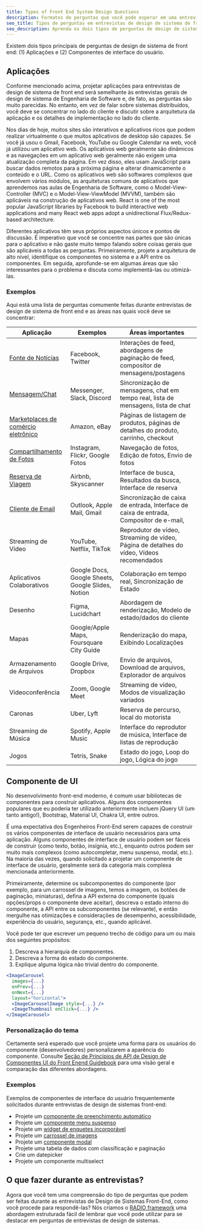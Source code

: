 ```yaml
---
title: Types of Front End System Design Questions
description: Formatos de perguntas que você pode esperar em uma entrevista de design de sistema de front end.
seo_title: Tipos de perguntas em entrevistas de design de sistema de front end
seo_description: Aprenda os dois tipos de perguntas de design de sistema de front end e como abordá-las de forma diferente.
---
```


Existem dois tipos principais de perguntas de design de sistema de front end: (1) Aplicações e (2) Componentes de interface do usuário.

## Aplicações

Conforme mencionado acima, projetar aplicações para entrevistas de design de sistema de front end será semelhante às entrevistas gerais de design de sistema de Engenharia de Software e, de fato, as perguntas são muito parecidas. No entanto, em vez de falar sobre sistemas distribuídos, você deve se concentrar no lado do cliente e discutir sobre a arquitetura da aplicação e os detalhes de implementação no lado do cliente.

Nos dias de hoje, muitos sites são interativos e aplicativos ricos que podem realizar virtualmente o que muitos aplicativos de desktop são capazes. Se você já usou o Gmail, Facebook, YouTube ou Google Calendar na web, você já utilizou um aplicativo web. Os aplicativos web geralmente são dinâmicos e as navegações em um aplicativo web geralmente não exigem uma atualização completa da página. Em vez disso, eles usam JavaScript para buscar dados remotos para a próxima página e alterar dinamicamente o conteúdo e o URL. Como os aplicativos web são softwares complexos que envolvem vários módulos, as arquiteturas comuns de aplicativos que aprendemos nas aulas de Engenharia de Software, como o Model-View-Controller (MVC) e o Model-View-ViewModel (MVVM), também são aplicáveis na construção de aplicativos web. React is one of the most popular JavaScript libraries by Facebook to build interactive web applications and many React web apps adopt a unidirectional Flux/Redux-based architecture.

Diferentes aplicativos têm seus próprios aspectos únicos e pontos de discussão. É imperativo que você se concentre nas partes que são únicas para o aplicativo e não gaste muito tempo falando sobre coisas gerais que são aplicáveis a todas as perguntas. Primeiramente, projete a arquitetura de alto nível, identifique os componentes no sistema e a API entre os componentes. Em seguida, aprofunde-se em algumas áreas que são interessantes para o problema e discuta como implementá-las ou otimizá-las.

### Exemplos

Aqui está uma lista de perguntas comumente feitas durante entrevistas de design de sistema de front end e as áreas nas quais você deve se concentrar:

| Aplicação                                                                         | Exemplos                                          | Áreas importantes                                                                         |
| --------------------------------------------------------------------------------- | ------------------------------------------------- | ----------------------------------------------------------------------------------------- |
| [Fonte de Notícias](/questions/system-design/news-feed-facebook)                  | Facebook, Twitter                                 | Interações de feed, abordagens de paginação de feed, compositor de mensagens/postagens    |
| [Mensagem/Chat](/questions/system-design/chat-application-messenger)              | Messenger, Slack, Discord                         | Sincronização de mensagens, chat em tempo real, lista de mensagens, lista de chat         |
| [Marketplaces de comércio eletrônico](/questions/system-design/e-commerce-amazon) | Amazon, eBay                                      | Páginas de listagem de produtos, páginas de detalhes do produto, carrinho, checkout       |
| [Compartilhamento de Fotos](/questions/system-design/photo-sharing-instagram)     | Instagram, Flickr, Google Fotos                   | Navegação de fotos, Edição de fotos, Envio de fotos                                       |
| [Reserva de Viagem](/questions/system-design/travel-booking-airbnb)               | Airbnb, Skyscanner                                | Interface de busca, Resultados da busca, Interface de reserva                             |
| [Cliente de Email](/questions/system-design/email-client-outlook)                 | Outlook, Apple Mail, Gmail                        | Sincronização de caixa de entrada, Interface de caixa de entrada, Compositor de e-mail,   |
| Streaming de Vídeo                                                                | YouTube, Netflix, TikTok                          | Reprodutor de vídeo, Streaming de vídeo, Página de detalhes do vídeo, Vídeos recomendados |
| Aplicativos Colaborativos                                                         | Google Docs, Google Sheets, Google Slides, Notion | Colaboração em tempo real, Sincronização de Estado                                        |
| Desenho                                                                           | Figma, Lucidchart                                 | Abordagem de renderização, Modelo de estado/dados do cliente                              |
| Mapas                                                                             | Google/Apple Maps, Foursquare City Guide          | Renderização do mapa, Exibindo Localizações                                               |
| Armazenamento de Arquivos                                                         | Google Drive, Dropbox                             | Envio de arquivos, Download de arquivos, Explorador de arquivos                           |
| Videoconferência                                                                  | Zoom, Google Meet                                 | Streaming de vídeo, Modos de visualização variados                                        |
| Caronas                                                                           | Uber, Lyft                                        | Reserva de percurso, local do motorista                                                   |
| Streaming de Música                                                               | Spotify, Apple Music                              | Interface do reprodutor de música, Interface de listas de reprodução                      |
| Jogos                                                                             | Tetris, Snake                                     | Estado do jogo, Loop do jogo, Lógica do jogo                                              |

## Componente de UI

No desenvolvimento front-end moderno, é comum usar bibliotecas de componentes para construir aplicativos. Alguns dos componentes populares que eu poderia ter utilizado anteriormente incluem jQuery UI (um tanto antigo!), Bootstrap, Material UI, Chakra UI, entre outros.

É uma expectativa dos Engenheiros Front-End serem capazes de construir os vários componentes de interface de usuário necessários para uma aplicação. Alguns componentes de interface de usuário podem ser fáceis de construir (como texto, botão, insígnia, etc.), enquanto outros podem ser muito mais complexos (como autocompletar, menu suspenso, modal, etc.). Na maioria das vezes, quando solicitado a projetar um componente de interface de usuário, geralmente será da categoria mais complexa mencionada anteriormente.

Primeiramente, determine os subcomponentes do componente (por exemplo, para um carrossel de imagens, temos a imagem, os botões de paginação, miniaturas), defina a API externa do componente (quais opções/props o componente deve aceitar), descreva o estado interno do componente, a API entre os subcomponentes (se relevante), e então mergulhe nas otimizações e considerações de desempenho, acessibilidade, experiência do usuário, segurança, etc., quando aplicável.

Você pode ter que escrever um pequeno trecho de código para um ou mais dos seguintes propósitos:

1.  Descreva a hierarquia de componentes.
2.  Descreva a forma do estado do componente.
3.  Explique alguma lógica não trivial dentro do componente.

```jsx
<ImageCarousel
  images={...}
  onPrev={...}
  onNext={...}
  layout="horizontal">
  <ImageCarouselImage style={...} />
  <ImageThumbnail onClick={...} />
</ImageCarousel>
```

### Personalização do tema

Certamente será esperado que você projete uma forma para os usuários do componente (desenvolvedores) personalizarem a aparência do componente. Consulte [Seção de Princípios de API de Design de Componentes UI do Front Enend Guidebook](/front-end-interview-guidebook/user-interface-components-api-design-principles) para uma visão geral e comparação das diferentes abordagens.

### Exemplos

Exemplos de componentes de interface do usuário frequentemente solicitados durante entrevistas de design de sistemas front-end:

-   Projete um [componente de preenchimento automático](/questions/system-design/autocomplete)
-   Projete um [componente menu suspenso](/questions/system-design/dropdown-menu)
-   Projete um [widget de enquetes incorporável](/questions/system-design/poll-widget)
-   Projete um [carrossel de imagens](/questions/system-design/image-carousel)
-   Projete um [componente modal](/questions/system-design/modal-dialog)
-   Projete uma tabela de dados com classificação e paginação
-   Crie um datepicker
-   Projete um componente multiselect

## O que fazer durante as entrevistas?

Agora que você tem uma compreensão do tipo de perguntas que podem ser feitas durante as entrevistas de Design de Sistemas Front-End, como você procede para respondê-las? Nós criamos o [RADIO framework](/system-design/framework) uma abordagem estruturada fácil de lembrar que você pode utilizar para se destacar em perguntas de entrevistas de design de sistemas.
